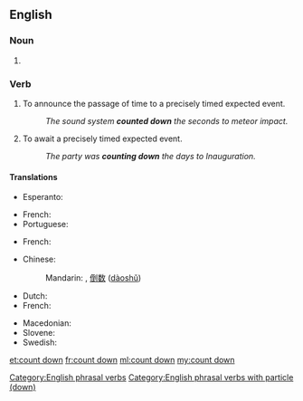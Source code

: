 {{also|countdown|Countdown|count-down}}
==English==

===Noun===
{{en-noun}}

# {{alternative spelling of|countdown|lang=en}}

===Verb===
{{en-verb|head=[[count]] [[down]]|counts down|counting down|counted down}}

# To announce the passage of time to a precisely timed expected event.
#: ''The sound system '''counted down''' the seconds to meteor impact.''
# To await a precisely timed expected event.
#: ''The party was '''counting down''' the days to Inauguration.''

====Translations====
{{trans-top|announce the passage of time}}
* Esperanto: {{t|eo|dekalkuli}}
{{trans-mid}}
* French: {{t+|fr|décompter}}
* Portuguese: {{t|pt|[[fazer]] ([[a]]) [[contagem regressiva]]}}
{{trans-bottom}}

{{trans-top|await a precisely timed expected event}}
* French: {{t+|fr|décompter}}
{{trans-mid}}
{{trans-bottom}}

{{checktrans-top}}
* Chinese:
*: Mandarin: {{t-check|zh|倒數}}, [[倒数]] ([[dàoshǔ]])
* Dutch: {{t-check|nl|aftellen}}
* French: {{t-check|fr|décompter}}
{{trans-mid}}
* Macedonian: {{t-check|mk|одбројува|tr=odbrójuva|sc=Cyrl}}
* Slovene: {{t-check|sl|odštevati}}
* Swedish: {{t-check|sv|räkna ned}}
{{trans-bottom}}

[[Category:English phrasal verbs]]
[[Category:English phrasal verbs with particle (down)]]

[[et:count down]]
[[fr:count down]]
[[ml:count down]]
[[my:count down]]
